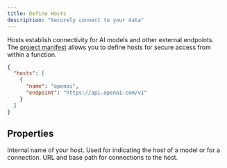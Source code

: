 ```yaml
---
title: Define Hosts
description: "Securely connect to your data"
---
```


Hosts establish connectivity for AI models and other external endpoints. The [project manifest](/manifest) allows you to define hosts for secure access from within a function.

```json hypermode.json
{
  "hosts": [
    {
      "name": "openai",
      "endpoint": "https://api.openai.com/v1"
    }
  ]
}
```

## Properties

<ResponseField name="name" type="string" required>
  Internal name of your host. Used for indicating the host of a model or for a
  connection.
</ResponseField>

<ResponseField name="endpoint" type="string" required>
  URL and base path for connections to the host.
</ResponseField>
